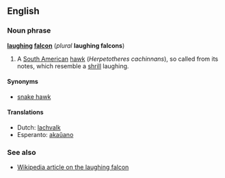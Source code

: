 ==English==

===Noun phrase===
{{rfc-xphrase|Noun phrase}}
'''[[laughing]] [[falcon]]''' (''plural'' '''laughing falcons''')

# A [[South American]] [[hawk]] (''Herpetotheres cachinnans''), so called from its notes, which resemble a [[shrill]] laughing.

====Synonyms====
*[[snake hawk]]

====Translations====
*Dutch: [[lachvalk]]
*Esperanto: [[akaŭano]]

===See also===
*[[w:laughing falcon|Wikipedia article on the laughing falcon]]